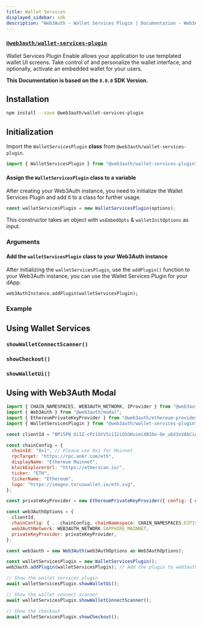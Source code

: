 ```yaml
---
title: Wallet Services
displayed_sidebar: sdk
description: "Web3Auth - Wallet Services Plugin | Documentation - Web3Auth"
---
```



### [`@web3auth/wallet-services-plugin`](https://npmjs.com/package/@web3auth/wallet-services-plugin)

Wallet Services Plugin Enable allows your application to use templated wallet UI screens. Take control of and personalize the wallet interface, and
optionally, activate an embedded wallet for your users.

**This Documentation is based on the `8.0.0` SDK Version.**

## Installation

```bash npm2yarn
npm install --save @web3auth/wallet-services-plugin
```

## Initialization

Import the `WalletServicesPlugin` **class** from `@web3auth/wallet-services-plugin`.

```javascript
import { WalletServicesPlugin } from "@web3auth/wallet-services-plugin";
```

#### Assign the `WalletServicesPlugin` class to a variable

After creating your Web3Auth instance, you need to initialize the Wallet Services Plugin and add it to a class for further usage.

```javascript
const walletServicesPlugin = new WalletServicesPlugin(options);
```

This constructor takes an object with `wsEmbedOpts` & `walletInitOptions` as input.

### Arguments

<PluginConfig />

#### Add the `walletServicesPlugin` class to your Web3Auth instance

After initializing the `walletServicesPlugin`, use the `addPlugin()` function to your Web3Auth instance, you can use the Wallet Services Plugin for
your dApp.

```
web3AuthInstance.addPlugin(walletServicesPlugin);
```

### Example

<PluginsExample />

## Using Wallet Services

### `showWalletConnectScanner()`

<ShowWCScanner />

### `showCheckout()`

<ShowCheckout />

### `showWalletUi()`

<ShowWalletUi />

## Using with Web3Auth Modal

```javascript
import { CHAIN_NAMESPACES, WEB3AUTH_NETWORK, IProvider } from "@web3auth/base";
import { Web3Auth } from "@web3auth/modal";
import { EthereumPrivateKeyProvider } from "@web3auth/ethereum-provider";
import { WalletServicesPlugin } from "@web3auth/wallet-services-plugin";

const clientId = "BPi5PB_UiIZ-cPz1GtV5i1I2iOSOHuimiXBI0e-Oe_u6X3oVAbCiAZOTEBtTXw4tsluTITPqA8zMsfxIKMjiqNQ";

const chainConfig = {
  chainId: "0x1", // Please use 0x1 for Mainnet
  rpcTarget: "https://rpc.ankr.com/eth",
  displayName: "Ethereum Mainnet",
  blockExplorerUrl: "https://etherscan.io/",
  ticker: "ETH",
  tickerName: "Ethereum",
  logo: "https://images.toruswallet.io/eth.svg",
};

const privateKeyProvider = new EthereumPrivateKeyProvider({ config: { chainConfig } });

const web3AuthOptions = {
  clientId,
  chainConfig: { ...chainConfig, chainNamespace: CHAIN_NAMESPACES.EIP155 },
  web3AuthNetwork: WEB3AUTH_NETWORK.SAPPHIRE_MAINNET,
  privateKeyProvider: privateKeyProvider,
};

const web3auth = new Web3Auth(web3AuthOptions as Web3AuthOptions);

const walletServicesPlugin = new WalletServicesPlugin();
web3auth.addPlugin(walletServicesPlugin); // Add the plugin to web3auth

// Show the wallet services plugin
await walletServicesPlugin.showWalletUi();

// Show the wallet connect scanner
await walletServicesPlugin.showWalletConnectScanner();

// Show the checkout
await walletServicesPlugin.showCheckout();
```
